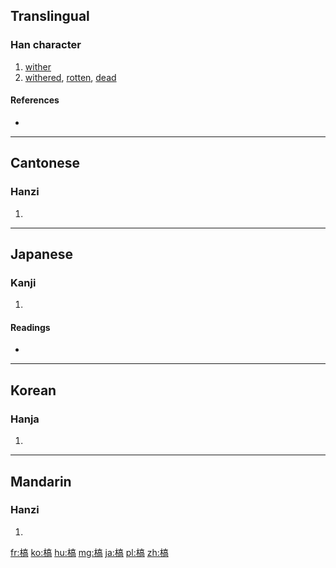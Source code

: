 ==Translingual==

===Han character===
{{Han char|rn=75|rad=木|as=10|sn=14|four=40927|canj=DYRB}}

# [[wither]]
# [[withered]], [[rotten]], [[dead]]

====References====
* {{Han ref|kx=0545.170|dkj=15300|dj=0933.080|hdz=21267.080|uh=69C1|ud=27073|bh=BA60|bd=47712}}

----

==Cantonese==

===Hanzi===
{{yue-hanzi|jyut=|y=gou2}}

# {{defn|lang=yue|sort=木10}}

----

==Japanese==

===Kanji===
{{ja-kanji|grade=|rs=木10}}

# {{defn|lang=ja|sort=木10}}

====Readings====
* {{ja-readings|on=[[こう]] (kō)|kun=[[かれる]] (kareru)}}

----

==Korean==

===Hanja===
{{ko-hanja|hangeul=고|eumhun=|rv=go|mr=ko|y=ko}}

# {{defn|lang=ko|sort=木10}}

----

==Mandarin==

===Hanzi===
{{cmn-hanzi|pin=[[gāo]] ([[gao1]]), [[gǎo]] ([[gao3]]), [[kào]] ([[kao4]])|wg=kao<sup>1</sup>, kao<sup>3</sup>, k'ao<sup>4</sup>}}

# {{defn|lang=cmn|sort=木10}}

[[fr:槁]]
[[ko:槁]]
[[hu:槁]]
[[mg:槁]]
[[ja:槁]]
[[pl:槁]]
[[zh:槁]]